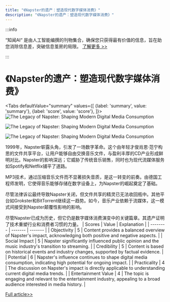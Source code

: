 ```yaml
---
title: "《Napster的遗产：塑造现代数字媒体消费》"
description: "《Napster的遗产：塑造现代数字媒体消费》"
---
```



:::info

“知闻AI“ 是由人工智能编撰的刊物集合，确保您只获得最有价值的信息，旨在助您消除信息差，突破信息茧房的局限。  [了解更多 >>](/zh-Hans/docs/guides)

:::

# 《Napster的遗产：塑造现代数字媒体消费》


<Tabs
	defaultValue="summary"
	values={[
	{label: 'summary', value: 'summary'},
	{label: 'score', value: 'score'},
]}>
<TabItem value="summary">
<img
  src="https://image.informedainews.com/2024/06/07/Ar-x5b-1717724956-0.jpg"
  alt="The Legacy of Napster: Shaping Modern Digital Media Consumption"
/>

<img
  src="https://image.informedainews.com/2024/06/07/Ar-ShE-1717724956-1.jpg"
  alt="The Legacy of Napster: Shaping Modern Digital Media Consumption"
/>

<img
  src="https://image.informedainews.com/2024/06/07/Ar-bkq-1717724956-2.jpg"
  alt="The Legacy of Napster: Shaping Modern Digital Media Consumption"
/>



1999年，Napster崭露头角，引发了一场数字革命。这个由年轻才俊肖恩·范宁构思的文件共享平台，让用户能够自由交换音乐文件，与盈利丰厚的CD产业形成鲜明对比。Napster的影响深远；它威胁了传统音乐销售，同时也为现代流媒体服务如Spotify和Netflix铺平了道路。

MP3技术，通过压缩音乐文件而不显著损失音质，是这一转变的前奏。由德国工程师发明，它使得音乐能够存储在数字设备上，为Napster的崛起奠定了基础。

尽管法律诉讼最终导致Napster关闭，但文件共享的精灵已无法收回瓶中。其他平台如Grokster和BitTorrent继续这一趋势。如今，音乐产业依赖于流媒体，这一模式间接受到Napster颠覆性影响的影响。

尽管Napster已成为历史，但它仍是数字媒体消费演变中的关键篇章。其遗产证明了技术重塑行业和消费者习惯的力量。
</TabItem>
<TabItem value="score">
	| Scores     | Value   | Explanation |
	| -------- | ------- | ------- |
	| Objectivity  | 5    | Content provides a balanced overview of Napster's impact, acknowledging both positive and negative aspects.    |
	| Social Impact | 5     | Napster significantly influenced public opinion and the music industry's transition to streaming.    |
	| Credibility    | 5    | Content is based on historical events and industry changes, supported by factual evidence.    |
	| Potential    | 6    | Napster's influence continues to shape digital media consumption, indicating high potential for ongoing impact.    |
	| Practicality    | 4    | The discussion on Napster's impact is directly applicable to understanding current digital media trends.    |
	| Entertainment Value    | 4    | The topic is engaging and relevant to the entertainment industry, appealing to a broad audience interested in media history.    |
</TabItem>
</Tabs>

[Full article>>](https://www.cnbeta.com.tw/articles/tech/1433673.htm)
